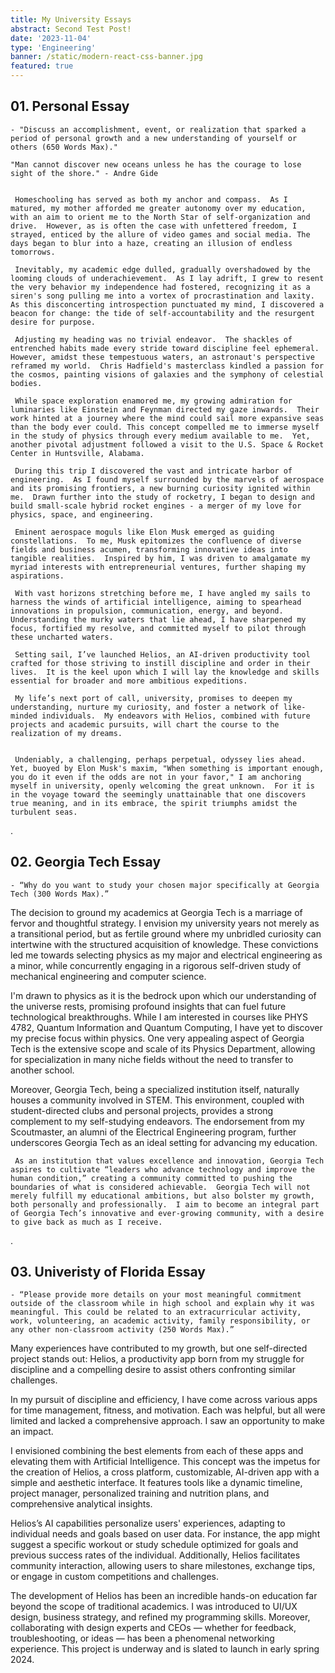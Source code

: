 ```yaml
---
title: My University Essays
abstract: Second Test Post!
date: '2023-11-04'
type: 'Engineering'
banner: /static/modern-react-css-banner.jpg
featured: true
---
```


## 01. Personal Essay

    - "Discuss an accomplishment, event, or realization that sparked a period of personal growth and a new understanding of yourself or others (650 Words Max)."

    "Man cannot discover new oceans unless he has the courage to lose sight of the shore." - Andre Gide


     Homeschooling has served as both my anchor and compass.  As I matured, my mother afforded me greater autonomy over my education, with an aim to orient me to the North Star of self-organization and drive.  However, as is often the case with unfettered freedom, I strayed, enticed by the allure of video games and social media. The days began to blur into a haze, creating an illusion of endless tomorrows.

     Inevitably, my academic edge dulled, gradually overshadowed by the looming clouds of underachievement.  As I lay adrift, I grew to resent the very behavior my independence had fostered, recognizing it as a siren's song pulling me into a vortex of procrastination and laxity.  As this disconcerting introspection punctuated my mind, I discovered a beacon for change: the tide of self-accountability and the resurgent desire for purpose.

     Adjusting my heading was no trivial endeavor.  The shackles of entrenched habits made every stride toward discipline feel ephemeral.  However, amidst these tempestuous waters, an astronaut's perspective reframed my world.  Chris Hadfield's masterclass kindled a passion for the cosmos, painting visions of galaxies and the symphony of celestial bodies.

     While space exploration enamored me, my growing admiration for luminaries like Einstein and Feynman directed my gaze inwards.  Their work hinted at a journey where the mind could sail more expansive seas than the body ever could. This concept compelled me to immerse myself in the study of physics through every medium available to me.  Yet, another pivotal adjustment followed a visit to the U.S. Space & Rocket Center in Huntsville, Alabama.

     During this trip I discovered the vast and intricate harbor of engineering.  As I found myself surrounded by the marvels of aerospace and its promising frontiers, a new burning curiosity ignited within me.  Drawn further into the study of rocketry, I began to design and build small-scale hybrid rocket engines - a merger of my love for physics, space, and engineering.

     Eminent aerospace moguls like Elon Musk emerged as guiding constellations.  To me, Musk epitomizes the confluence of diverse fields and business acumen, transforming innovative ideas into tangible realities.  Inspired by him, I was driven to amalgamate my myriad interests with entrepreneurial ventures, further shaping my aspirations.

     ​​With vast horizons stretching before me, I have angled my sails to harness the winds of artificial intelligence, aiming to spearhead innovations in propulsion, communication, energy, and beyond.  Understanding the murky waters that lie ahead, I have sharpened my focus, fortified my resolve, and committed myself to pilot through these uncharted waters.

     Setting sail, I’ve launched Helios, an AI-driven productivity tool crafted for those striving to instill discipline and order in their lives.  It is the keel upon which I will lay the knowledge and skills essential for broader and more ambitious expeditions.

     My life’s next port of call, university, promises to deepen my understanding, nurture my curiosity, and foster a network of like-minded individuals.  My endeavors with Helios, combined with future projects and academic pursuits, will chart the course to the realization of my dreams.


     Undeniably, a challenging, perhaps perpetual, odyssey lies ahead.  Yet, buoyed by Elon Musk's maxim, "When something is important enough, you do it even if the odds are not in your favor," I am anchoring myself in university, openly welcoming the great unknown.  For it is in the voyage toward the seemingly unattainable that one discovers true meaning, and in its embrace, the spirit triumphs amidst the turbulent seas.


.


## 02. Georgia Tech Essay

    - “Why do you want to study your chosen major specifically at Georgia Tech (300 Words Max).”



   The decision to ground my academics at Georgia Tech is a marriage of fervor and thoughtful strategy.  I envision my university years not merely as a transitional period, but as fertile ground where my unbridled curiosity can intertwine with the structured acquisition of knowledge.  These convictions led me towards selecting physics as my major and electrical engineering as a minor, while concurrently engaging in a rigorous self-driven study of mechanical engineering and computer science.

   I'm drawn to physics as it is the bedrock upon which our understanding of the universe rests, promising profound insights that can fuel future technological breakthroughs. While I am interested in courses like PHYS 4782, Quantum Information and Quantum Computing, I have yet to discover my precise focus within physics.  One very appealing aspect of Georgia Tech is the extensive scope and scale of its Physics Department, allowing for specialization in many niche fields without the need to transfer to another school.

   Moreover, Georgia Tech, being a specialized institution itself, naturally houses a community involved in STEM.  This environment, coupled with student-directed clubs and personal projects, provides a strong complement to my self-studying endeavors.  The endorsement from my Scoutmaster, an alumni of the Electrical Engineering program, further underscores Georgia Tech as an ideal setting for advancing my education.

     As an institution that values excellence and innovation, Georgia Tech aspires to cultivate “leaders who advance technology and improve the human condition,” creating a community committed to pushing the boundaries of what is considered achievable.  Georgia Tech will not merely fulfill my educational ambitions, but also bolster my growth, both personally and professionally.  I aim to become an integral part of Georgia Tech’s innovative and ever-growing community, with a desire to give back as much as I receive.

  
  .


## 03. Univeristy of Florida Essay

    - “Please provide more details on your most meaningful commitment outside of the classroom while in high school and explain why it was meaningful. This could be related to an extracurricular activity, work, volunteering, an academic activity, family responsibility, or any other non-classroom activity (250 Words Max).”


   Many experiences have contributed to my growth, but one self-directed project stands out: Helios, a productivity app born from my struggle for discipline and a compelling desire to assist others confronting similar challenges.

   In my pursuit of discipline and efficiency, I have come across various apps for time management, fitness, and motivation. Each was helpful, but all were limited and lacked a comprehensive approach. I saw an opportunity to make an impact.

   I envisioned combining the best elements from each of these apps and elevating them with Artificial Intelligence. This concept was the impetus for the creation of Helios, a cross platform, customizable, AI-driven app with a simple and aesthetic interface. It features tools like a dynamic timeline, project manager, personalized training and nutrition plans, and comprehensive analytical insights.

   Helios’s AI capabilities personalize users' experiences, adapting to individual needs and goals based on user data. For instance, the app might suggest a specific workout or study schedule optimized for goals and previous success rates of the individual. Additionally, Helios facilitates community interaction, allowing users to share milestones, exchange tips, or engage in custom competitions and challenges.

   The development of Helios has been an incredible hands-on education far beyond the scope of traditional academics. I was introduced to UI/UX design, business strategy, and refined my programming skills. Moreover, collaborating with design experts and CEOs — whether for feedback, troubleshooting, or ideas — has been a phenomenal networking experience.  This project is underway and is slated to launch in early spring 2024.




